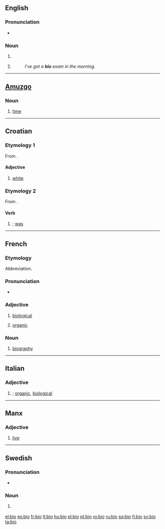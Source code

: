 {{also|bio-|bio.|Bio.|Bio}}
==English==

===Pronunciation===
* {{rhymes|aɪəʊ}}

===Noun===
{{en-noun}}

# {{informal}} {{form of|Abbreviation|[[biography]]}}
# {{informal}} {{form of|Abbreviation|[[biology]]}}
#:''I've got a '''bio''' exam in the morning.''

----

==[[Amuzgo]]==

===Noun===
{{infl|amu|noun}}

# [[time]]

----

==Croatian==

===Etymology 1===
From {{proto|Slavic|bel|lang=hr}}.

====Adjective====
{{infl|hr|adjective|variant of|bijel}}

# [[white]]

===Etymology 2===
From {{proto|Slavic|bil|lang=hr}}.

====Verb====
{{infl|hr|verb form}}

# {{form of|past tense of the verb|[[biti]]|nodot=1}}; [[was]]

----

==French==
===Etymology===
Abbreviation.

===Pronunciation===
* {{IPA|/bjo/|lang=fr}}

===Adjective===
{{fr-adj|inv=yes}}

# {{colloquial|lang=fr}} [[biological]]
# {{context|food|ecology|lang=fr}} [[organic]]

===Noun===
{{fr-noun|f}}

# {{colloquial|lang=fr}} [[biography]]

----

==Italian==

===Adjective===
{{infl|it|adjective|g=inv}}

# {{informal|lang=it}} {{form of|Abbreviation|[[biologico]]|nodot=1}}; [[organic]], [[biological]]

----

==Manx==

===Adjective===
{{infl|gv|adjective}}

# [[live]]

----

==Swedish==

===Pronunciation===
* {{audio|Sv-bio.ogg|audio}}

===Noun===
{{infl|sv|noun|g=c|definite singular|bion}}

# {{form of|Short|[[biograf]]|nodot=1}} {{i|that form is used for plurals}}

[[el:bio]]
[[es:bio]]
[[fr:bio]]
[[lt:bio]]
[[hu:bio]]
[[pl:bio]]
[[pt:bio]]
[[ro:bio]]
[[ru:bio]]
[[sq:bio]]
[[fi:bio]]
[[sv:bio]]
[[ta:bio]]